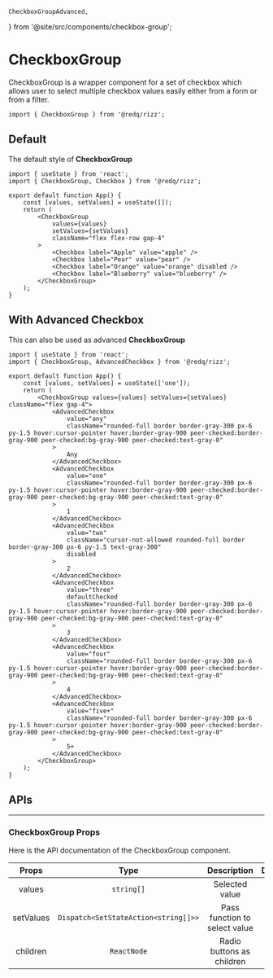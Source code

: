 	CheckboxGroupAdvanced,
} from '@site/src/components/checkbox-group';

# CheckboxGroup

CheckboxGroup is a wrapper component for a set of checkbox which allows user to select multiple checkbox values easily either from a form or from a filter.

```tsx
import { CheckboxGroup } from '@redq/rizz';
```

<div className="mb-28" />

## Default

The default style of **CheckboxGroup**

<Paper>
	<CheckboxGroupDefault />
</Paper>

```tsx
import { useState } from 'react';
import { CheckboxGroup, Checkbox } from '@redq/rizz';

export default function App() {
	const [values, setValues] = useState([]);
	return (
		<CheckboxGroup
			values={values}
			setValues={setValues}
			className="flex flex-row gap-4"
		>
			<Checkbox label="Apple" value="apple" />
			<Checkbox label="Pear" value="pear" />
			<Checkbox label="Orange" value="orange" disabled />
			<Checkbox label="Blueberry" value="blueberry" />
		</CheckboxGroup>
	);
}
```

<div className="mb-16" />

## With Advanced Checkbox

This can also be used as advanced **CheckboxGroup**

<Paper>
	<CheckboxGroupAdvanced />
</Paper>

```tsx
import { useState } from 'react';
import { CheckboxGroup, AdvancedCheckbox } from '@redq/rizz';

export default function App() {
	const [values, setValues] = useState(['one']);
	return (
		<CheckboxGroup values={values} setValues={setValues} className="flex gap-4">
			<AdvancedCheckbox
				value="any"
				className="rounded-full border border-gray-300 px-6 py-1.5 hover:cursor-pointer hover:border-gray-900 peer-checked:border-gray-900 peer-checked:bg-gray-900 peer-checked:text-gray-0"
			>
				Any
			</AdvancedCheckbox>
			<AdvancedCheckbox
				value="one"
				className="rounded-full border border-gray-300 px-6 py-1.5 hover:cursor-pointer hover:border-gray-900 peer-checked:border-gray-900 peer-checked:bg-gray-900 peer-checked:text-gray-0"
			>
				1
			</AdvancedCheckbox>
			<AdvancedCheckbox
				value="two"
				className="cursor-not-allowed rounded-full border border-gray-300 px-6 py-1.5 text-gray-300"
				disabled
			>
				2
			</AdvancedCheckbox>
			<AdvancedCheckbox
				value="three"
				defaultChecked
				className="rounded-full border border-gray-300 px-6 py-1.5 hover:cursor-pointer hover:border-gray-900 peer-checked:border-gray-900 peer-checked:bg-gray-900 peer-checked:text-gray-0"
			>
				3
			</AdvancedCheckbox>
			<AdvancedCheckbox
				value="four"
				className="rounded-full border border-gray-300 px-6 py-1.5 hover:cursor-pointer hover:border-gray-900 peer-checked:border-gray-900 peer-checked:bg-gray-900 peer-checked:text-gray-0"
			>
				4
			</AdvancedCheckbox>
			<AdvancedCheckbox
				value="five+"
				className="rounded-full border border-gray-300 px-6 py-1.5 hover:cursor-pointer hover:border-gray-900 peer-checked:border-gray-900 peer-checked:bg-gray-900 peer-checked:text-gray-0"
			>
				5+
			</AdvancedCheckbox>
		</CheckboxGroup>
	);
}
```

<div className="mb-20" />

## APIs

<hr />

<div className="mb-10" />

### CheckboxGroup Props

Here is the API documentation of the CheckboxGroup component.

|   Props   |                 Type                 |          Description          | Default |
| :-------: | :----------------------------------: | :---------------------------: | :-----: |
|  values   |              `string[]`              |        Selected value         |  \_ \_  |
| setValues | `Dispatch<SetStateAction<string[]>>` | Pass function to select value |  \_ \_  |
| children  |             `ReactNode`              |   Radio buttons as children   |  \_ \_  |
